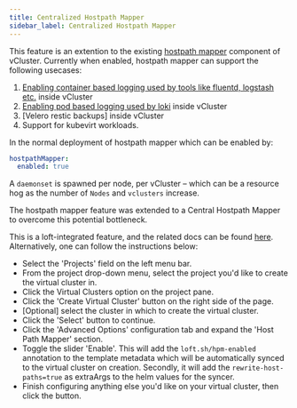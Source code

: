 ```yaml
---
title: Centralized Hostpath Mapper
sidebar_label: Centralized Hostpath Mapper 
---
```


This feature is an extention to the existing [hostpath mapper](/docs/o11y/logging/hpm) component of vCluster.
Currently when enabled, hostpath mapper can support the following usecases:
1. [Enabling container based logging used by tools like fluentd, logstash etc.](/docs/o11y/logging/elk_stack) inside vCluster
2. [Enabling pod based logging used by loki](/docs/o11y/logging/grafana_loki) inside vCluster
3. [Velero restic backups] inside vCluster
4. Support for kubevirt workloads.

In the normal deployment of hostpath mapper which can be enabled by:
```yaml
hostpathMapper:
  enabled: true
```

A `daemonset` is spawned per node, per vCluster – which can be a resource hog as the number of `Nodes` and `vclusters` increase.

The hostpath mapper feature was extended to a Central Hostpath Mapper to overcome this potential bottleneck.

This is a loft-integrated feature, and the related docs can be found [here](https://loft.sh/docs/virtual-clusters/central-hostpath-mapper).
Alternatively, one can follow the instructions below:

* Select the 'Projects' field on the left menu bar.
* From the project drop-down menu, select the project you'd like to create the virtual cluster in.
* Click the Virtual Clusters option on the project pane.
* Click the 'Create Virtual Cluster' button on the right side of the page.
* [Optional] select the cluster in which to create the virtual cluster.
* Click the 'Select' button to continue.
* Click the 'Advanced Options' configuration tab and expand the 'Host Path Mapper' section.
* Toggle the slider 'Enable'. This will add the `loft.sh/hpm-enabled` annotation to the template metadata which will be automatically synced to the virtual cluster on creation. Secondly, it will add the `rewrite-host-paths=true` as extraArgs to the helm values for the syncer.
* Finish configuring anything else you'd like on your virtual cluster, then click the
button.